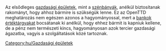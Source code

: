 
Az elsődleges [[hu/Manual/Base Set/Economy/Gazdasági épületek|gazdasági épületek]], mint a [[hu/Manual/Base Set/Economy/Szénbánya|szénbányák]], anélkül biztosítanak rakományt, hogy ahhoz bármire is szükségük lenne.  Ez az OpenTTD meghatározás nem egészen azonos a hagyományossal, mert a [[hu/Manual/Base Set/Economy/Bank|bankok]] [[hu/Manual/Base Set/Economy/Értéktárgyak|értéktárgyakat]] bocsátanak ki anélkül, hogy ehhez bármit is kapniuk kellene, de a pénz nem természeti kincs, hagyományosan azok tercier gazdasági ágazatba, vagyis a szolgáltatások közé tartoznak.

[[Category:hu/Gazdasági épületek]]
